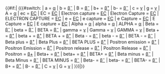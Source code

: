 {{#if:{{{1|}}}|&nbsp;({{#switch:{{{1|}}}
| a = [[Α衰变|α]]
| b = [[Β衰变|β<sup>−</sup>]]
| B = [[Β衰变|β<sup>−</sup>]]
| b+ = [[正电子发射|β<sup>+</sup>]]
| b- = [[Β衰变|β<sup>−</sup>]]
| c = [[伽马射线|γ]]
| g = [[伽马射线|γ]]
| A = [[Α衰变|α]]
| ec = [[电子俘获|EC]]
| EC = [[电子俘获|EC]]
| Electron capture = [[电子俘获|EC]]
| Electron Capture = [[电子俘获|EC]]
| ELECTRON CAPTURE = [[电子俘获|EC]]
| e = [[电子俘获|EC]]
| e capture = [[电子俘获|EC]]
| e Capture = [[电子俘获|EC]]
| E Capture = [[电子俘获|EC]]
| E capture = [[电子俘获|EC]]
| Alpha = [[Α衰变|α]]
| alpha = [[Α衰变|α]]
| ALPHA = [[Α衰变|α]]
| Beta = [[Β衰变|β<sup>−</sup>]]
| beta = [[Β衰变|β<sup>−</sup>]]
| BETA = [[Β衰变|β<sup>−</sup>]]
| gamma = [[伽马射线|γ]]
| Gamma = [[伽马射线|γ]]
| GAMMA = [[伽马射线|γ]]
| Beta + = [[正电子发射|β<sup>+</sup>]]
| beta + = [[正电子发射|β<sup>+</sup>]]
| BETA + = [[正电子发射|β<sup>+</sup>]]
| Beta - = [[Β衰变|β<sup>−</sup>]]
| beta - = [[Β衰变|β<sup>−</sup>]]
| BETA - = [[Β衰变|β<sup>−</sup>]]
| Beta plus = [[正电子发射|β<sup>+</sup>]]
| Beta Plus = [[正电子发射|β<sup>+</sup>]]
| BETA PLUS = [[正电子发射|β<sup>+</sup>]]
| Positron emission = [[正电子发射|β<sup>+</sup>]]
| Positron Emission = [[正电子发射|β<sup>+</sup>]]
| Positron release = [[正电子发射|β<sup>+</sup>]]
| Positron Release = [[正电子发射|β<sup>+</sup>]]
| Positron = [[正电子发射|β+]]
| Beta+ = [[正电子发射|β<sup>+</sup>]]
| beta+ = [[正电子发射|β<sup>+</sup>]]
| BETA+ = [[正电子发射|β<sup>+</sup>]]
| Beta minus = [[Β衰变|β<sup>−</sup>]]
| Beta Minus = [[Β衰变|β<sup>−</sup>]]
| BETA MINUS = [[Β衰变|β<sup>−</sup>]]
| Beta- = [[Β衰变|β<sup>−</sup>]]
| beta- = [[Β衰变|β<sup>−</sup>]]
| BETA- = [[Β衰变|β<sup>−</sup>]]
| B+ = [[正电子发射|β<sup>+</sup>]]
| B- = [[Β衰变|β<sup>−</sup>]]
| C = [[伽马射线|γ]]
| G = [[伽马射线|γ]]
| {{{1}}}}})|}}